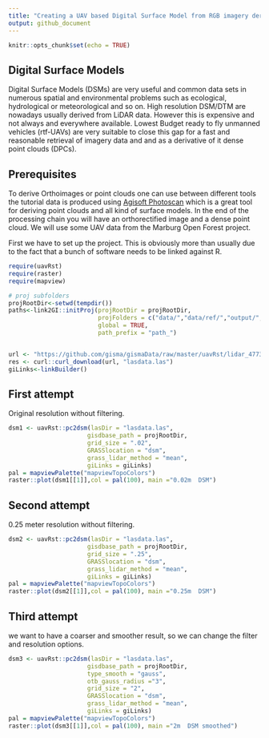 ```yaml
---
title: "Creating a UAV based Digital Surface Model from RGB imagery derived point clouds"
output: github_document
---
```


```r
knitr::opts_chunk$set(echo = TRUE)
```

## Digital Surface  Models
Digital Surface Models (DSMs) are very useful and common data sets in numerous spatial and environmental problems such as ecological, hydrological or meteorological and so on. High resolution DSM/DTM are nowadays usually derived from LiDAR data. However this is expensive and not always and everywhere available. Lowest Budget ready to fly unmanned vehicles (rtf-UAVs) are very suitable to close this gap for a fast and reasonable retrieval of imagery data and and as a derivative of it dense point clouds (DPCs).   

## Prerequisites

To derive Orthoimages or point clouds one can use between different tools the tutorial data is produced using [Agisoft Photoscan](http://www.agisoft.com) which is a great tool for deriving point clouds and all kind of surface models. 
In the end of the processing chain you will have an orthorectified image and a dense point cloud. We will use some UAV data from the Marburg Open Forest project.



First we have to set up the project. This is obviously more than usually due to the fact that a bunch of software needs to be linked against R.


```r
require(uavRst)
require(raster)
require(mapview)

# proj subfolders
projRootDir<-setwd(tempdir())
paths<-link2GI::initProj(projRootDir = projRootDir,
                         projFolders = c("data/","data/ref/","output/","run/","las/"),
                         global = TRUE,
                         path_prefix = "path_")


url <- "https://github.com/gisma/gismaData/raw/master/uavRst/lidar_477375_00_5631900_00_477475_00_5632000_00.las"
res <- curl::curl_download(url, "lasdata.las")
giLinks<-linkBuilder()
```

## First attempt

Original resolution without filtering.


``` r
dsm1 <- uavRst::pc2dsm(lasDir = "lasdata.las",
                      gisdbase_path = projRootDir,
                      grid_size = ".02",
                      GRASSlocation = "dsm",
                      grass_lidar_method = "mean",
                      giLinks = giLinks)
pal = mapviewPalette("mapviewTopoColors")
raster::plot(dsm1[[1]],col = pal(100), main ="0.02m  DSM")
```

## Second attempt

0.25 meter resolution without filtering.


``` r

dsm2 <- uavRst::pc2dsm(lasDir = "lasdata.las",
                      gisdbase_path = projRootDir,
                      grid_size = ".25",
                      GRASSlocation = "dsm",
                      grass_lidar_method = "mean",
                      giLinks = giLinks)
pal = mapviewPalette("mapviewTopoColors")
raster::plot(dsm2[[1]],col = pal(100), main ="0.25m  DSM")
```


## Third attempt 

we want to have a coarser and smoother result, so we can change the filter and resolution options.

```r

dsm3 <- uavRst::pc2dsm(lasDir = "lasdata.las",
                      gisdbase_path = projRootDir,
                      type_smooth = "gauss",
                      otb_gauss_radius ="3",
                      grid_size = "2",
                      GRASSlocation = "dsm",
                      grass_lidar_method = "mean",
                      giLinks = giLinks)
pal = mapviewPalette("mapviewTopoColors")
raster::plot(dsm3[[1]],col = pal(100), main ="2m  DSM smoothed")


```



